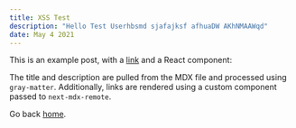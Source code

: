 ```yaml
---
title: XSS Test
description: "Hello Test Userhbsmd sjafajksf afhuaDW AKhNMAAWqd"
date: May 4 2021
---
```


This is an example post, with a [link](https://nextjs.org) and a React component:

The title and description are pulled from the MDX file and processed using `gray-matter`. Additionally, links are rendered using a custom component passed to `next-mdx-remote`.

Go back [home](/).
